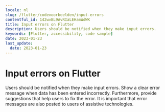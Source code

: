 ```yaml
---
locale: nl
slug: /flutter/codevoorbeelden/input-errors
contentful_id: 142wvBL9AvRIaLEHamWdWK
title: Input errors on Flutter
description: Users should be notified when they make input errors.
keywords: [Flutter, accessibility, code sample]
date: 2023-01-23
last_update:
  date: 2023-01-23
---
```


# Input errors on Flutter

Users should be notified when they make input errors. Show a clear error message when data has been entered incorrectly. Furthermore, provide suggestions that help users to fix the error. It is important that error messages are also posted to users of assistive technologies.

<CodeSample id="input-errors" locale="nl" platform="flutter"/>
